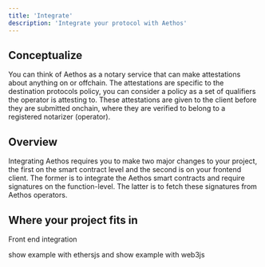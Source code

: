 ```yaml
---
title: 'Integrate'
description: 'Integrate your protocol with Aethos'
---
```


## Conceptualize
You can think of Aethos as a notary service that can make attestations about anything on or offchain.
The attestations are specific to the destination protocols policy, you can consider a policy
as a set of qualifiers the operator is attesting to. These attestations are given to the client
before they are submitted onchain, where they are verified to belong to a registered notarizer (operator).

## Overview
Integrating Aethos requires you to make two major changes to your project, the first
on the smart contract level and the second is on your frontend client. The former
is to integrate the Aethos smart contracts and require signatures on the function-level.
The latter is to fetch these signatures from Aethos operators.

## Where your project fits in

Front end integration

show example with ethersjs and show example with web3js

